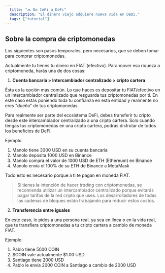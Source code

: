 ```yaml
---
  title: "🔜 De CeFi a DeFi"
  description: "El dinero viejo adquiere nueva vida en DeDi."
  tags: ["tutorial"]
---
```


## Sobre la compra de criptomonedas

Los siguientes son pasos temporales, pero necesarios, que se deben tomar para comprar criptomonedas.

Actualmente tu tienes tu dinero en FIAT (efectivo). Para mover esa riqueza a criptomoneda, harás una de dos cosas:

1. **Cuenta bancaria > Intercambiador centralizado > cripto cartera**

Ésta es la opción más común. Lo que haces es depositar tu FIAT/efectivo en un intercambiador centralizado que resguarda tus criptomonedas por ti. En este caso estás poniendo toda tu confianza en esta entidad y realmente no eres "dueño" de tus criptomonedas.

Para realmente ser parte del ecosistema DeFi, debes transferir tu cripto desde este intercambiador centralizado a una cripto cartera. Solo cuando tengas tus criptomonedas en una cripto cartera, podrás disfrutar de todos los beneficios de DeFi.

Ejemplo:

1. Manolo tiene 3000 USD en su cuenta bancaria
2. Manolo deposita 1000 USD en Binance
3. Manolo compra el valor de 1000 USD de ETH (Ethereum) en Binance
4. Manolo envía el 100% de su ETH de Binance a MetaMask

Todo esto es necesario porque a ti te pagan en moneda FIAT.

> Si tienes la intención de hacer _trading_ con criptomonedas, se recomienda
> utilizar un intercambiador centralizado porque evitarás pagar tarifas de la
> red cripto que uses. Los desarrolladores de todas las cadenas de bloques están
> trabajando para reducir estos costos.

2. **Transferencia entre iguales**

En este caso, le pides a una persona real, ya sea en línea o en la vida real, que te transfiera criptomonedas a tu cripto cartera a cambio de moneda FIAT.

Ejemplo:

1. Pablo tiene 5000 COIN
2. $COIN vale actualmente $1.00 USD
3. Santiago tiene 2000 USD
4. Pablo le envía 2000 COIN a Santiago a cambio de 2000 USD

